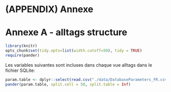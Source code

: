 # (APPENDIX) Annexe {-} 

# Annexe A - alltags structure {#appendixA}

```r

library(knitr)
opts_chunk$set(tidy.opts=list(width.cutoff=50), tidy = TRUE)
require(pander)
```

Les variables suivantes sont incluses dans chaque vue alltags dans le fichier SQLite:

```r
param.table <- dplyr::select(read.csv("./data/DatabaseParameters_FR.csv", stringsAsFactors=FALSE), 1:2)
pander(param.table, split.cell = 50, split.table = Inf) 
```